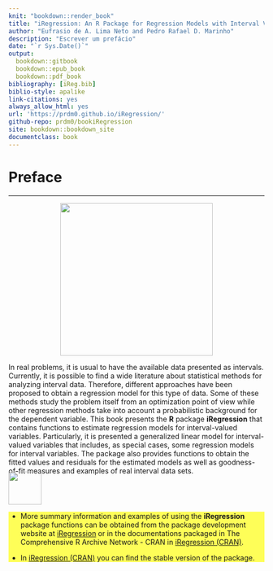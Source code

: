 ```yaml
---
knit: "bookdown::render_book"
title: "iRegression: An R Package for Regression Models with Interval Variables"
author: "Eufrasio de A. Lima Neto and Pedro Rafael D. Marinho"
description: "Escrever um prefácio"
date: "`r Sys.Date()`"
output: 
  bookdown::gitbook
  bookdown::epub_book 
  bookdown::pdf_book
bibliography: [iReg.bib]
biblio-style: apalike
link-citations: yes
always_allow_html: yes
url: 'https://prdm0.github.io/iRegression/'
github-repo: prdm0/bookiRegression
site: bookdown::bookdown_site
documentclass: book
---
```


# Preface {-}

-----

<p align="center">
<img src="images/logo_iRegession.png" width="300" height="300"/>
</p>

<div class=text-justify>
In real problems, it is usual to have the available data presented as intervals. Currently, it is possible to find a wide literature about statistical methods for analyzing interval data. Therefore, different approaches have been proposed to obtain a regression model for this type of data. Some of these methods study the problem itself from an optimization point of view while other regression methods take into account a probabilistic background for the dependent variable. This book presents the **R** package **iRegression** that contains functions to estimate regression models for interval-valued variables. Particularly, it is presented a generalized linear model for interval-valued variables that includes, as special cases, some regression models for interval variables. The package also provides functions to obtain the fitted values and residuals for the estimated models as well as goodness-of-fit measures and examples of real interval data sets.
</div></br></br></br>


<div style= "float:right;position: relative; top: -100px;">
<img src="images/note.png"  width="65" height="65"/>

<div style="background-color:rgba(255, 255, 0, 0.65)">
- More summary information and examples of using the **iRegression** package functions can be obtained from the package development website at [iRegression](https://prdm0.github.io/iRegression/) or in  the documentations packaged in The Comprehensive R Archive Network - CRAN in [iRegression (CRAN)](http://CRAN.r-project.org/package=iRegression).

- In [iRegression (CRAN)](http://CRAN.r-project.org/package=iRegression) you can find the stable version of the package.
</div>


